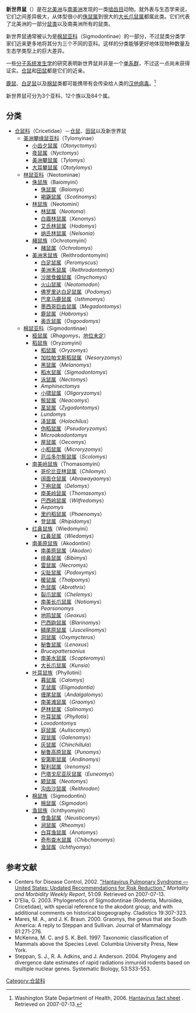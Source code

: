 {{Taxobox
| name = 新世界鼠
| fossil_range = [[中新世|中新世]]晚期 - 现今
| image = Sigmodon hispidus1.jpg
| image_width = 200px
| image_caption = [[刚毛棉鼠|刚毛棉鼠]]（''Sigmodon hispidus''）
| regnum = [[动物界|动物界]] Animalia
| phylum = [[脊索动物门|脊索动物门]] Chordata
| classis = [[哺乳纲|哺乳纲]] Mammalia
| ordo = [[啮齿目|啮齿目]] Rodentia
| superfamilia = [[鼠总科|鼠总科]] Muroidea
| familia = [[仓鼠科|仓鼠科]] Cricetidae<br><small>（只含部分）</small>
| subdivision_ranks = 亚科
| subdivision = 
[[林鼠亚科|林鼠亚科]] Neotominae<br>
[[棉鼠亚科|棉鼠亚科]] Sigmodontinae<br>
[[美洲攀缘鼠亚科|美洲攀缘鼠亚科]] Tylomyinae
}}
'''新世界鼠'''（{{lang|en|New World rats and mice}}）是在[[北美洲|北美洲]]与[[南美洲|南美洲]]发现的一类[[啮齿目|啮齿目]]动物。就外表与生态学来说，它们之间差异极大，从体型很小的[[侏鼠属|侏鼠属]]到很大的[[大长爪鼠属|大长爪鼠属]]都属此类。它们代表了北美洲的一部分[[鼠类|鼠类]]以及南美洲所有的鼠类。

新世界鼠通常被认为是[[棉鼠亚科|棉鼠亚科]]（Sigmodontinae）的一部分，不过鼠类分类学家们近来更多地将其分为三个不同的亚科。这样的分类能够更好地体现物种数量及生态学类型上的巨大差异。

一些[[分子系统发生学|分子系统发生学]]的研究表明新世界鼠并非是一个[[单系群|单系群]]，不过这一点尚未获得证实。[[仓鼠|仓鼠]]和[[田鼠|田鼠]]都是它们的近亲。

[[鹿鼠|鹿鼠]]、[[白足鼠|白足鼠]]以及[[棉鼠|棉鼠]]类都可能携带有会传染给人类的[[汉他病毒|汉他病毒]]。<ref>Washington State Department of Health, 2006. [http://www.doh.wa.gov/EHSPHL/factsheet/hanta.htm Hantavirus fact sheet] {{webarchive|url=https://web.archive.org/web/20070707043036/http://www.doh.wa.gov/EHSPHL/factsheet/hanta.htm |date=2007-07-07 }}.  Retrieved on 2007-07-13.</ref>

新世界鼠可分为3个亚科、12个族以及84个属。

== 分类 ==
* [[仓鼠科|仓鼠科]]（Cricetidae）－[[仓鼠|仓鼠]]、[[田鼠|田鼠]]以及新世界鼠
** [[美洲攀缘鼠亚科|美洲攀缘鼠亚科]]（Tylomyinae）
*** [[小齿夕鼠属|小齿夕鼠属]]（''Otonyctomys''）
*** [[夜鼠属|夜鼠属]]（''Nyctomys''）
*** [[美洲攀鼠属|美洲攀鼠属]]（''Tylomys''）
*** [[大耳攀鼠属|大耳攀鼠属]]（''Ototylomys''）
** [[林鼠亚科|林鼠亚科]]（Neotominae）
*** [[侏鼠族|侏鼠族]]（Baiomyini）
**** [[侏鼠属|侏鼠属]]（''Baiomys''）
**** [[褐鼷鼠属|褐鼷鼠属]]（''Scotinomys''）
*** [[林鼠族|林鼠族]]（Neotomini）
**** [[林鼠属|林鼠属]]（''Neotoma''）
**** [[白眉林鼠属|白眉林鼠属]]（''Xenomys''）
**** [[艾氏林鼠属|艾氏林鼠属]]（''Hodomys''）
**** [[纳氏林鼠属|纳氏林鼠属]]（''Nelsonia''）
*** [[赭鼠族|赭鼠族]]（Ochrotomyini）
**** [[赭鼠属|赭鼠属]]（''Ochrotomys''）
*** [[美洲禾鼠族|美洲禾鼠族]]（Reithrodontomyini）
**** [[白足鼠属|白足鼠属]]（''Peromyscus''）
**** [[美洲禾鼠属|美洲禾鼠属]]（''Reithrodontomys''）
**** [[沙居食蝗鼠属|沙居食蝗鼠属]]（''Onychomys''）
**** [[火山鼠属|火山鼠属]]（''Neotomodon''）
**** [[佛罗里达白足鼠属|佛罗里达白足鼠属]]（''Podomys''）
**** [[巴拿马鹿鼠属|巴拿马鹿鼠属]]（''Isthmomys''）
**** [[墨西哥巨齿鼠属|墨西哥巨齿鼠属]]（''Megadontomys''）
**** [[鹿鼠属|鹿鼠属]]（''Habromys''）
**** [[奥氏鼠属|奥氏鼠属]]（''Osgoodomys''）
** [[棉鼠亚科|棉鼠亚科]]（Sigmodontinae）
*** [[桠鼠属|桠鼠属]]（''Rhagomys''，[[地位未定|地位未定]]）
*** [[稻鼠族|稻鼠族]]（Oryzomyini）
**** [[稻鼠属|稻鼠属]]（''Oryzomys''）
**** [[加拉帕戈斯稻鼠属|加拉帕戈斯稻鼠属]]（''Nesoryzomys''）
**** [[黑鼠属|黑鼠属]]（''Melanomys''）
**** [[稻水鼠属|稻水鼠属]]（''Sigmodontomys''）
**** [[泳鼠属|泳鼠属]]（''Nectomys''）
**** ''Amphinectomys''
**** [[小啸鼠属|小啸鼠属]]（''Oligoryzomys''）
**** [[鬃鼠属|鬃鼠属]]（''Neacomys''）
**** [[茎鼠属|茎鼠属]]（''Zygodontomys''）
**** ''Lundomys''
**** [[泽鼠属|泽鼠属]]（''Holochilus''）
**** [[伪稻鼠属|伪稻鼠属]]（''Pseudoryzomys''）
**** ''Microakodontomys''
**** [[屋鼠属|屋鼠属]]（''Oecomys''）
**** [[小稻鼠属|小稻鼠属]]（''Microryzomys''）
**** [[厄瓜多尔鬃鼠属|厄瓜多尔鬃鼠属]]（''Scolomys''）
*** [[南美岭鼠族|南美岭鼠族]]（Thomasomyini）
**** [[哥伦比亚林鼠属|哥伦比亚林鼠属]]（''Chilomys''）
**** [[阔面仓鼠属|阔面仓鼠属]]（''Abrawayaomys''）
**** [[下袍鼠属|下袍鼠属]]（''Delomys''） 
**** [[南美岭鼠属|南美岭鼠属]]（''Thomasomys''）
**** [[巴西岭鼠属|巴西岭鼠属]]（''Wilfredomys''）
**** ''Aepomys''
**** [[里约稻鼠属|里约稻鼠属]]（''Phaenomys''）
**** [[登鼠属|登鼠属]]（''Rhipidomys''）
*** [[红鼻鼠族|红鼻鼠族]]（Wiedomyini）
**** [[红鼻鼠属|红鼻鼠属]]（''Wiedomys''）
*** [[南美原鼠族|南美原鼠族]]（Akodontini）
**** [[南美原鼠属|南美原鼠属]]（''Akodon''）
**** [[绯鼻鼠属|绯鼻鼠属]]（''Bibimys''）
**** [[雷鼠属|雷鼠属]]（''Necromys''）
**** [[尖趾鼠属|尖趾鼠属]]（''Podoxymys''）
**** [[暖鼠属|暖鼠属]]（''Thalpomys''）
**** [[色鼠属|色鼠属]]（''Abrothrix''）
**** [[裂爪鼠属|裂爪鼠属]]（''Chelemys''）
**** [[南美长爪鼠属|南美长爪鼠属]]（''Notiomys''）
**** ''Pearsonomys''
**** [[地鸣鼠属|地鸣鼠属]]（''Geoxus''）
**** [[巴西鼩鼠属|巴西鼩鼠属]]（''Blarinomys''）
**** [[鳞尾原鼠属|鳞尾原鼠属]]（''Juscelinomys''）
**** [[洞鼠属|洞鼠属]]（''Oxymycterus''）
**** [[秘鲁鼠属|秘鲁鼠属]]（''Lenoxus''）
**** ''Brucepattersonius''
**** [[南美水鼠属|南美水鼠属]]（''Scapteromys''）
**** [[大长爪鼠属|大长爪鼠属]]（''Kunsia''）
*** [[叶耳鼠族|叶耳鼠族]]（Phyllotini）
**** [[暮鼠属|暮鼠属]]（''Calomys''）
**** [[芜鼠属|芜鼠属]]（''Eligmodontia''）
**** [[缠尾鼠属|缠尾鼠属]]（''Andalgalomys''）
**** [[南美滩鼠属|南美滩鼠属]]（''Graomys''）
**** [[萨林鼠属|萨林鼠属]]（''Salinomys''）
**** [[叶耳鼠属|叶耳鼠属]]（''Phyllotis''）
**** ''Loxodontomys''
**** [[庭鼠属|庭鼠属]]（''Auliscomys''）
**** [[寂鼠属|寂鼠属]]（''Galenomys''）
**** [[灰鼠属|灰鼠属]]（''Chinchillula''）
**** [[秘鲁高原鼠属|秘鲁高原鼠属]]（''Punomys''）
**** [[安第斯鼠属|安第斯鼠属]]（''Andinomys''）
**** [[智利鼠属|智利鼠属]]（''Irenomys''）
**** [[巴塔戈尼亚灰鼠属|巴塔戈尼亚灰鼠属]]（''Euneomys''）
**** [[颖鼠属|颖鼠属]]（''Neotomys''）
**** [[沟齿沙鼠属|沟齿沙鼠属]]（''Reithrodon''）
*** [[棉鼠族|棉鼠族]]（Sigmodontini）
**** [[棉鼠属|棉鼠属]]（''Sigmodon''）
*** [[渔鼠族|渔鼠族]]（Ichthyomyini）
**** [[食鱼鼠属|食鱼鼠属]]（''Neusticomys''）
**** [[涧鼠属|涧鼠属]]（''Rheomys''）
**** [[白耳渔鼠属|白耳渔鼠属]]（''Anotomys''）
**** [[奇布查水鼠属|奇布查水鼠属]]（''Chibchanomys''）
**** [[渔鼠属|渔鼠属]]（''Ichthyomys''）

== 参考文献 ==
*Centers for Disease Control, 2002.  [http://www.cdc.gov/mmwr/PDF/rr/rr5109.pdf "Hantavirus Pulmonary Syndrome — United States:  Updated Recommendations for Risk Reduction."] {{Wayback|url=http://www.cdc.gov/mmwr/PDF/rr/rr5109.pdf |date=20111014104805 }}  ''Mortality and Morbidity Weekly Report'', 51:09.  Retrieved on 2007-07-13.
*D'Elia, G. 2003. Phylogenetics of Sigmodontinae (Rodentia, Muroidea, Cricetidae), with special reference to the akodont group, and with additional comments on historical biogeography. Cladistics 19:307-323.
*Mares, M. A., and J. K. Braun. 2000.  Graomys, the genus that ate South America: A reply to Steppan and Sullivan. Journal of Mammalogy 81:271-276.
*McKenna, M. C. and S. K. Bell. 1997. Taxonomic classification of Mammals above the Species Level. Columbia University Press, New York.
*Steppan, S. J., R. A. Adkins, and J. Anderson. 2004. Phylogeny and divergence date estimates of rapid radiations inmuroid rodents based on multiple nuclear genes. Systematic Biology, 53:533-553.
{{Reflist}}

[[Category:仓鼠科|Category:仓鼠科]]
